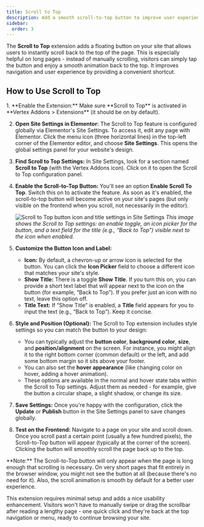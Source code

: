 ```yaml
---
title: Scroll to Top
description: Add a smooth scroll-to-top button to improve user experience.
sidebar:
  order: 3
---
```



The **Scroll to Top** extension adds a floating button on your site that allows users to instantly scroll back to the top of the page. This is especially helpful on long pages - instead of manually scrolling, visitors can simply tap the button and enjoy a smooth animation back to the top. It improves navigation and user experience by providing a convenient shortcut.

## How to Use Scroll to Top

<Steps>
1. **Enable the Extension:** Make sure **Scroll to Top** is activated in **Vertex Addons > Extensions** (it should be on by default). 

2. **Open Site Settings in Elementor:** The Scroll to Top feature is configured globally via Elementor's Site Settings. To access it, edit any page with Elementor. Click the menu icon (three horizontal lines) in the top-left corner of the Elementor editor, and choose **Site Settings**. This opens the global settings panel for your website's design. 

3. **Find Scroll to Top Settings:** In Site Settings, look for a section named **Scroll to Top** (with the Vertex Addons icon). Click on it to open the Scroll to Top configuration panel.

4. **Enable the Scroll-to-Top Button:** You'll see an option **Enable Scroll To Top**. Switch this on to activate the feature. As soon as it's enabled, the scroll-to-top button will become active on your site's pages (but only visible on the frontend when you scroll, not necessarily in the editor).

   ![Scroll to Top button icon and title settings in Site Settings](https://cdn.webilia.com/u/d/2025/08/vertex-scroll-to-top.png)
   *This image shows the Scroll to Top settings: an enable toggle, an icon picker for the button, and a text field for the title (e.g., “Back to Top”) visible next to the icon when enabled.* 

5. **Customize the Button Icon and Label:** 
   - **Icon:** By default, a chevron-up or arrow icon is selected for the button. You can click the **Icon Picker** field to choose a different icon that matches your site's style.
   - **Show Title:** There is a toggle **Show Title**. If you turn this on, you can provide a short text label that will appear next to the icon on the button (for example, “Back to Top”). If you prefer just an icon with no text, leave this option off.
   - **Title Text:** If “Show Title” is enabled, a **Title** field appears for you to input the text (e.g., “Back to Top”). Keep it concise.

6. **Style and Position (Optional):** The Scroll to Top extension includes style settings so you can match the button to your design:
   - You can typically adjust the **button color**, **background color**, **size**, and **position/alignment** on the screen. For instance, you might align it to the right bottom corner (common default) or the left, and add some bottom margin so it sits above your footer.
   - You can also set the **hover appearance** (like changing color on hover, adding a hover animation).
   - These options are available in the normal and hover state tabs within the Scroll to Top settings. Adjust them as needed - for example, give the button a circular shape, a slight shadow, or change its size.

7. **Save Settings:** Once you're happy with the configuration, click the **Update** or **Publish** button in the Site Settings panel to save changes globally.

8. **Test on the Frontend:** Navigate to a page on your site and scroll down. Once you scroll past a certain point (usually a few hundred pixels), the Scroll-to-Top button will appear (typically at the corner of the screen). Clicking the button will smoothly scroll the page back up to the top.
</Steps>

<Aside type="note">
**Note:** The Scroll-to-Top button will only appear when the page is long enough that scrolling is necessary. On very short pages that fit entirely in the browser window, you might not see the button at all (because there's no need for it). Also, the scroll animation is smooth by default for a better user experience.
</Aside>

This extension requires minimal setup and adds a nice usability enhancement. Visitors won't have to manually swipe or drag the scrollbar after reading a lengthy page - one quick click and they're back at the top navigation or menu, ready to continue browsing your site.